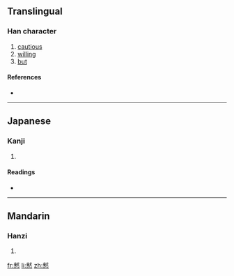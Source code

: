 {{also|憖}}
==Translingual==

===Han character===
{{Han char|rn=61|rad=心|as=12|sn=16|four=|canj=木大心 (DKP), XX木大心 (XXDKP)|ids=⿱⿰[[来]][[犬]][[心]]}}

# [[cautious]]
# [[willing]]
# [[but]]

====References====
* {{Han ref|kx=0399.330|dkj=11131|hdz=42342.010|uh=616D|ud=24941}}

----

==Japanese==

===Kanji===
{{ja-kanji|grade=|rs=心12}}

# {{defn|Japanese|sort=心12}}

====Readings====
* {{ja-readings|on=[[ぎん]] (gin), [[きん]] (kin)|kun=[[なまじいに]] (namajiini)}}

----

==Mandarin==

===Hanzi===
{{cmn-hanzi|pin=[[yìn]] ([[yin4]]), [[zhé]] ([[zhe2]])|wg=yin<sup>4</sup>, che<sup>2</sup>}}

# {{defn|Mandarin|sort=心12}}

[[fr:慭]]
[[li:慭]]
[[zh:慭]]
